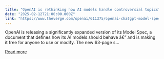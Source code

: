 ```yaml
---
title: "OpenAI is rethinking how AI models handle controversial topics"
date: "2025-02-12T21:00:00.000Z"
link: "https://www.theverge.com/openai/611375/openai-chatgpt-model-spec-controversial-topics"
---
```


OpenAI is releasing a significantly expanded version of its Model Spec, a document that defines how its AI models should behave â€” and is making it free for anyone to use or modify.
The new 63-page s...

[Read more](https://www.theverge.com/openai/611375/openai-chatgpt-model-spec-controversial-topics)
